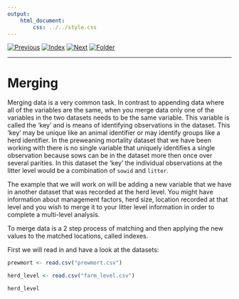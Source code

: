 ```yaml
---
output:
    html_document:
        css: ../../style.css
---
```


[![Previous](../../img/previous.png)](lesson5_2.html)
[![Index](../../img/home.png)](../../index.html)
[![Next](../../img/next.png)](../lesson6/lesson6_1.html)
[![Folder](../../img/folder.png)](./)

---

# Merging

Merging data is a very common task. In contrast to appending data
where all of the variables are the same, when you merge data only one
of the variables in the two datasets needs to be the same
variable. This variable is called the 'key' and is means of
identifying observations in the dataset. This 'key' may be unique like
an animal identifier or may identify groups like a herd identifier. In
the preweaning mortality dataset that we have been working with there
is no single variable that uniquely identifies a single observation
because sows can be in the dataset more then once over several
parities. In this dataset the 'key' the individual observations at the
litter level would be a combination of `sowid` and `litter`.

The example that we will work on will be adding a new variable that we
have in another dataset that was recorded at the herd level. You might
have information about management factors, herd size, location
recorded at that level and you wish to merge it to your litter level
information in order to complete a multi-level analysis.

To merge data is a 2 step process of matching and then applying the
new values to the matched locations, called indexes.

First we will read in and have a look at the datasets:

```r

prewmort <- read.csv("prewmort.csv")

herd_level <- read.csv("farm_level.csv")

herd_level

```
